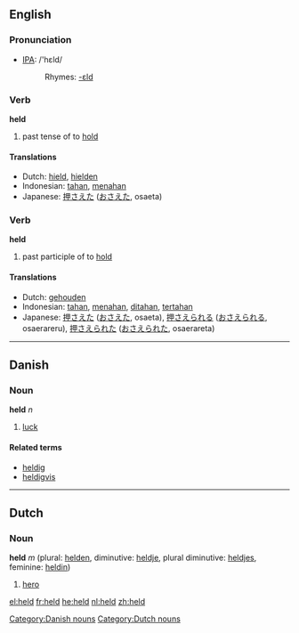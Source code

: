 {{see|Held}}
==English==

{{rank|either|whether|city|340|held|help|number|alone}}

=== Pronunciation ===
*[[w:IPA|IPA]]: /'hεld/
*:Rhymes: [[Rhymes:English:-ɛld|-ɛld]]

=== Verb ===
'''held'''

# past tense of to [[hold]]

==== Translations ====
*Dutch: [[hield]], [[hielden]]
*Indonesian: [[tahan]], [[tahan|menahan]]
*Japanese: [[押さえた]] ([[おさえた]], osaeta)

=== Verb ===
'''held'''

# past participle of to [[hold]]

==== Translations ====
*Dutch: [[gehouden]]
*Indonesian: [[tahan]], [[tahan|menahan]], [[tahan|ditahan]], [[tahan|tertahan]]
*Japanese: [[押さえた]] ([[おさえた]], osaeta), [[押さえられる]] ([[おさえられる]], osaerareru), [[押さえられた]] ([[おさえられた]], osaerareta)

----

==Danish==
===Noun===
'''held''' ''n''

# [[luck]]

====Related terms====
*[[heldig]]
*[[heldigvis]]

[[Category:Danish nouns]]

----

==Dutch==
=== Noun ===
'''held''' ''m'' (plural: [[helden]], diminutive: [[heldje]], plural diminutive: [[heldjes]], feminine: [[heldin]])

#[[hero]]

[[Category:Dutch nouns]]

[[el:held]]
[[fr:held]]
[[he:held]]
[[nl:held]]
[[zh:held]]